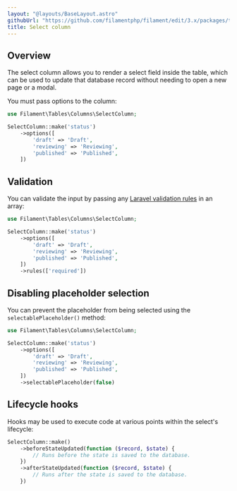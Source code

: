 ```yaml
---
layout: "@layouts/BaseLayout.astro"
githubUrl: "https://github.com/filamentphp/filament/edit/3.x/packages/tables/docs/03-columns/06-select.md"
title: Select column
---
```


## Overview

The select column allows you to render a select field inside the table, which can be used to update that database record without needing to open a new page or a modal.

You must pass options to the column:

```php
use Filament\Tables\Columns\SelectColumn;

SelectColumn::make('status')
    ->options([
        'draft' => 'Draft',
        'reviewing' => 'Reviewing',
        'published' => 'Published',
    ])
```

<AutoScreenshot name="tables/columns/select/simple" alt="Select column" version="3.x" />

## Validation

You can validate the input by passing any [Laravel validation rules](https://laravel.com/docs/validation#available-validation-rules) in an array:

```php
use Filament\Tables\Columns\SelectColumn;

SelectColumn::make('status')
    ->options([
        'draft' => 'Draft',
        'reviewing' => 'Reviewing',
        'published' => 'Published',
    ])
    ->rules(['required'])
```

## Disabling placeholder selection

You can prevent the placeholder from being selected using the `selectablePlaceholder()` method:

```php
use Filament\Tables\Columns\SelectColumn;

SelectColumn::make('status')
    ->options([
        'draft' => 'Draft',
        'reviewing' => 'Reviewing',
        'published' => 'Published',
    ])
    ->selectablePlaceholder(false)
```

## Lifecycle hooks

Hooks may be used to execute code at various points within the select's lifecycle:

```php
SelectColumn::make()
    ->beforeStateUpdated(function ($record, $state) {
        // Runs before the state is saved to the database.
    })
    ->afterStateUpdated(function ($record, $state) {
        // Runs after the state is saved to the database.
    })
```
